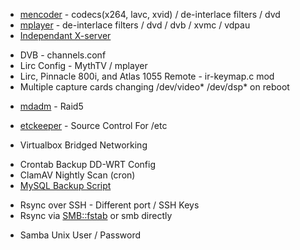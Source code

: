 *[[mencoder]] - codecs(x264, lavc, xvid) / de-interlace filters / dvd
*[[mplayer]] - de-interlace filters / dvd / dvb / xvmc / vdpau
*[[Independant X-server]]


*DVB - channels.conf
*Lirc Config - MythTV / mplayer
*Lirc, Pinnacle 800i, and Atlas 1055 Remote - ir-keymap.c mod
*Multiple capture cards changing /dev/video* /dev/dsp* on reboot


*[[mdadm]] - Raid5


*[[etckeeper]] - Source Control For /etc


*Virtualbox Bridged Networking


*Crontab Backup DD-WRT Config
*ClamAV Nightly Scan (cron)
*[[MySQL Backup Script]]


*Rsync over SSH - Different port / SSH Keys
*Rsync via SMB::fstab or smb directly


*Samba Unix User / Password